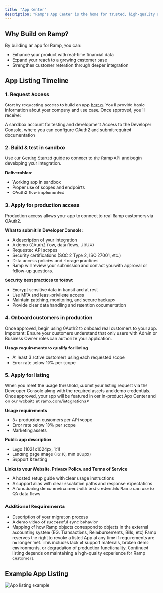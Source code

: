 ```yaml
---
title: "App Center"
description: "Ramp's App Center is the home for trusted, high-quality apps that help businesses streamline their financial operations. Technology partners can build with the Ramp API to integrate directly into Ramp's ecosystem and unlock value for joint customers."
---
```


## Why Build on Ramp?
By building an app for Ramp, you can:

- Enhance your product with real-time financial data
- Expand your reach to a growing customer base
- Strengthen customer retention through deeper integration

## App Listing Timeline

### 1. Request Access
Start by requesting access to build an app [here↗](https://ramp.com/developer-api). You’ll provide basic information about your company and use case. Once approved, you’ll receive:

A sandbox account for testing and development
Access to the Developer Console, where you can configure OAuth2 and submit required documentation

### 2. Build & test in sandbox
Use our [Getting Started](/guides/getting-started) guide to connect to the Ramp API and begin developing your integration.

<b>Deliverables:</b>
- Working app in sandbox
- Proper use of scopes and endpoints
- OAuth2 flow implemented

### 3. Apply for production access
Production access allows your app to connect to real Ramp customers via OAuth2.

<b>What to submit in Developer Console:</b>
- A description of your integration
- A demo (OAuth2 flow, data flows, UI/UX)
- Requested API scopes
- Security certifications (SOC 2 Type 2, ISO 27001, etc.)
- Data access policies and storage practices
- Ramp will review your submission and contact you with approval or follow-up questions.

<b>Security best practices to follow:</b>
- Encrypt sensitive data in transit and at rest
- Use MFA and least-privilege access
- Maintain patching, monitoring, and secure backups
- Provide clear data handling and retention documentation

### 4. Onboard customers in production
Once approved, begin using OAuth2 to onboard real customers to your app. Important: Ensure your customers understand that only users with Admin or Business Owner roles can authorize your application.

<b>Usage requirements to qualify for listing</b>

- At least 3 active customers using each requested scope
- Error rate below 10% per scope

### 5. Apply for listing
When you meet the usage threshold, submit your listing request via the Developer Console along with the required assets and demo credentials. Once approved, your app will be featured in our in-product App Center and on our website at ramp.com/integrations↗

<b>Usage requirements</b>
- 3+ production customers per API scope
- Error rate below 10% per scope
- Marketing assets

<b>Public app description</b>
- Logo (1024x1024px, 1:1)
- Landing page image (16:10, min 800px)
- Support & testing

<b>Links to your Website, Privacy Policy, and Terms of Service</b>
- A hosted setup guide with clear usage instructions
- A support alias with clear escalation paths and response expectations
- A functioning demo environment with test credentials Ramp can use to QA data flows

### Additional Requirements
- Description of your migration process
- A demo video of successful sync behavior
- Mapping of how Ramp objects correspond to objects in the external accounting system (EG. Transactions, Reimbursements, Bills, etc)
Ramp reserves the right to revoke a listed App at any time if requirements are no longer met. This includes lack of support materials, broken demo environments, or degradation of production functionality. Continued listing depends on maintaining a high-quality experience for Ramp customers.

## Example App Listing
![App listing example](/images/app_listing_example.jpg)